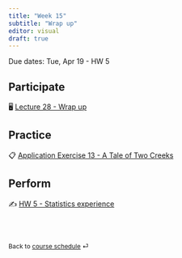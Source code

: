 ```yaml
---
title: "Week 15"
subtitle: "Wrap up"
editor: visual
draft: true
---
```


::: callout-important
Due dates: Tue, Apr 19 - HW 5
:::

## Participate

🖥️ [Lecture 28 - Wrap up](/slides/lec-28.html)

## Practice

📋 [Application Exercise 13 - A Tale of Two Creeks](https://github.com/sta210-s22/ae-13-tale-of-two-creeks)

## Perform

✍️ [HW 5 - Statistics experience](/hw/hw-5.html)

<br><br>

::: {style="font-size: 0.875em;"}
Back to [course schedule](/ "Course schedule") ⏎
:::
